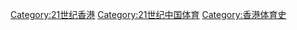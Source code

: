 [[Category:21世纪香港|Category:21世纪香港]]
[[Category:21世纪中国体育|Category:21世纪中国体育]]
[[Category:香港体育史|Category:香港体育史]]